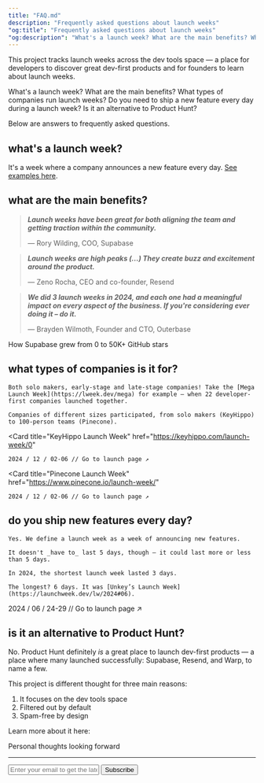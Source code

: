 ```yaml
---
title: "FAQ.md"
description: "Frequently asked questions about launch weeks"
"og:title": "Frequently asked questions about launch weeks"
"og:description": "What's a launch week? What are the main benefits? What types of companies run launch weeks?"
---
```


This project tracks launch weeks across the dev tools space — a place for developers to discover great dev-first products and for founders to learn about launch weeks.

What's a launch week? What are the main benefits? What types of companies run launch weeks? Do you need to ship a new feature every day during a launch week? Is it an alternative to Product Hunt?

Below are answers to frequently asked questions.

## what's a launch week?

It's a week where a company announces a new feature every day. [See examples here](/lw).

## what are the main benefits?

  > **_Launch weeks have been great for both aligning the team and getting traction within the community._**
  >
  > — Rory Wilding, COO, Supabase


  > **_Launch weeks are high peaks (...) They create buzz and excitement around the product._**
  >
  > — Zeno Rocha, CEO and co-founder, Resend


  > **_We did 3 launch weeks in 2024, and each one had a meaningful impact on every aspect of the business. If you're considering ever doing it – do it._**
  >
  > — Brayden Wilmoth, Founder and CTO, Outerbase

<Card title="AMA session with Rory Wilding (Supabase)" href="/n/rorstro">
    How Supabase grew from 0 to 50K+ GitHub stars
</Card>

## what types of companies is it for?

    Both solo makers, early-stage and late-stage companies! Take the [Mega Launch Week](https://lweek.dev/mega) for example — when 22 developer-first companies launched together.

    Companies of different sizes participated, from solo makers (KeyHippo) to 100-person teams (Pinecone).

  <Card
    title="KeyHippo Launch Week"
    href="https://keyhippo.com/launch-week/0"
  >
    2024 / 12 / 02-06 // Go to launch page ↗︎
  </Card>

  <Card
    title="Pinecone Launch Week"
    href="https://www.pinecone.io/launch-week/"
  >
    2024 / 12 / 02-06 // Go to launch page ↗︎
  </Card>

## do you ship new features every day?
    Yes. We define a launch week as a week of announcing new features.

    It doesn't _have to_ last 5 days, though — it could last more or less than 5 days.

    In 2024, the shortest launch week lasted 3 days.

    The longest? 6 days. It was [Unkey’s Launch Week](https://launchweek.dev/lw/2024#06).

<Card title="Unkey Launch Week" href="https://www.unkey.com/accelerate">
  2024 / 06 / 24-29 // Go to launch page ↗︎
</Card>

## is it an alternative to Product Hunt?

No. Product Hunt definitely _is_ a great place to launch dev-first products — a place where many launched successfully: Supabase, Resend, and Warp, to name a few.

This project is different thought for three main reasons:

1. It focuses on the dev tools space
2. Filtered out by default
3. Spam-free by design

Learn more about it here:

<Card title="The future of launchweek.dev" href="/n/forward">
    Personal thoughts looking forward
</Card>

---

<form
  action="https://buttondown.com/api/emails/embed-subscribe/launchweek.dev"
  method="post"
  target="popupwindow"
  onsubmit="window.open('https://buttondown.com/launchweek.dev', 'popupwindow')"
  class="embeddable-buttondown-form"
>
  <input
    type="email"
    name="email"
    placeholder="Enter your email to get the latest updates"
    id="bd-email"
  />
  <input type="submit" value="Subscribe" />
</form>

